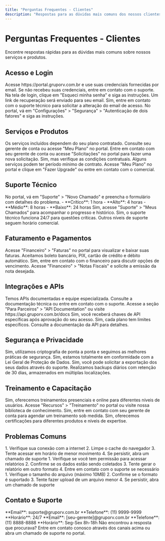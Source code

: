 ```yaml
---
title: "Perguntas Frequentes - Clientes"
description: "Respostas para as dúvidas mais comuns dos nossos clientes"
---
```


# Perguntas Frequentes - Clientes

<Info>
Encontre respostas rápidas para as dúvidas mais comuns sobre nossos serviços e produtos.
</Info>

## Acesso e Login

<AccordionGroup>
<Accordion title="Como faço para acessar o portal do cliente?">
  Acesse https://portal.gruporv.com.br e use suas credenciais fornecidas por email. Se não recebeu suas credenciais, entre em contato com o suporte.
</Accordion>

<Accordion title="Esqueci minha senha. Como recuperar?">
  Na tela de login, clique em "Esqueci minha senha" e siga as instruções. Um link de recuperação será enviado para seu email.
</Accordion>

<Accordion title="Posso alterar meu email de acesso?">
  Sim, entre em contato com o suporte técnico para solicitar a alteração do email de acesso.
</Accordion>

<Accordion title="Como configurar autenticação de dois fatores?">
  No portal, vá em "Configurações" > "Segurança" > "Autenticação de dois fatores" e siga as instruções.
</Accordion>
</AccordionGroup>

## Serviços e Produtos

<AccordionGroup>
<Accordion title="Quais serviços estão incluídos no meu plano?">
  Os serviços incluídos dependem do seu plano contratado. Consulte seu gerente de conta ou acesse "Meu Plano" no portal.
</Accordion>

<Accordion title="Como solicitar um novo serviço ou produto?">
  Entre em contato com seu gerente de conta ou acesse "Solicitações" no portal para fazer uma nova solicitação.
</Accordion>

<Accordion title="Posso cancelar um serviço a qualquer momento?">
  Sim, mas verifique as condições contratuais. Alguns serviços podem ter período mínimo de contrato.
</Accordion>

<Accordion title="Como faço upgrade do meu plano?">
  Acesse "Meu Plano" no portal e clique em "Fazer Upgrade" ou entre em contato com o comercial.
</Accordion>
</AccordionGroup>

## Suporte Técnico

<AccordionGroup>
<Accordion title="Como abro um chamado de suporte?">
  No portal, vá em "Suporte" > "Novo Chamado" e preencha o formulário com detalhes do problema.
</Accordion>

<Accordion title="Qual o prazo de resposta para chamados?">
  - **Crítico**: 1 hora
  - **Alto**: 4 horas
  - **Médio**: 8 horas
  - **Baixo**: 24 horas
</Accordion>

<Accordion title="Posso acompanhar o status do meu chamado?">
  Sim, acesse "Suporte" > "Meus Chamados" para acompanhar o progresso e histórico.
</Accordion>

<Accordion title="O suporte funciona 24 horas?">
  Sim, o suporte técnico funciona 24/7 para questões críticas. Outros níveis de suporte seguem horário comercial.
</Accordion>
</AccordionGroup>

## Faturamento e Pagamentos

<AccordionGroup>
<Accordion title="Como visualizo minhas faturas?">
  Acesse "Financeiro" > "Faturas" no portal para visualizar e baixar suas faturas.
</Accordion>

<Accordion title="Quais formas de pagamento são aceitas?">
  Aceitamos boleto bancário, PIX, cartão de crédito e débito automático.
</Accordion>

<Accordion title="Posso alterar a data de vencimento?">
  Sim, entre em contato com o financeiro para discutir opções de vencimento.
</Accordion>

<Accordion title="Como solicito uma nota fiscal?">
  Acesse "Financeiro" > "Notas Fiscais" e solicite a emissão da nota desejada.
</Accordion>
</AccordionGroup>

## Integrações e APIs

<AccordionGroup>
<Accordion title="Como integro meus sistemas com os serviços do Grupo RV?">
  Temos APIs documentadas e equipe especializada. Consulte a documentação técnica ou entre em contato com o suporte.
</Accordion>

<Accordion title="Onde encontro a documentação da API?">
  Acesse a seção "Para Parceiros" > "API Documentation" ou visite https://api.gruporv.com.br/docs
</Accordion>

<Accordion title="Preciso de credenciais especiais para usar a API?">
  Sim, você receberá chaves de API específicas após aprovação do seu acesso.
</Accordion>

<Accordion title="A API tem limites de uso?">
  Sim, cada plano tem limites específicos. Consulte a documentação da API para detalhes.
</Accordion>
</AccordionGroup>

## Segurança e Privacidade

<AccordionGroup>
<Accordion title="Meus dados estão seguros?">
  Sim, utilizamos criptografia de ponta a ponta e seguimos as melhores práticas de segurança.
</Accordion>

<Accordion title="O Grupo RV é LGPD compliant?">
  Sim, estamos totalmente em conformidade com a Lei Geral de Proteção de Dados.
</Accordion>

<Accordion title="Posso exportar meus dados?">
  Sim, você pode solicitar a exportação dos seus dados através do suporte.
</Accordion>

<Accordion title="Como são feitos os backups?">
  Realizamos backups diários com retenção de 30 dias, armazenados em múltiplas localizações.
</Accordion>
</AccordionGroup>

## Treinamento e Capacitação

<AccordionGroup>
<Accordion title="Oferecem treinamento para minha equipe?">
  Sim, oferecemos treinamentos presenciais e online para diferentes níveis de usuários.
</Accordion>

<Accordion title="Onde encontro materiais de treinamento?">
  Acesse "Recursos" > "Treinamento" no portal ou visite nossa biblioteca de conhecimento.
</Accordion>

<Accordion title="Posso solicitar um treinamento personalizado?">
  Sim, entre em contato com seu gerente de conta para agendar um treinamento sob medida.
</Accordion>

<Accordion title="Há certificações disponíveis?">
  Sim, oferecemos certificações para diferentes produtos e níveis de expertise.
</Accordion>
</AccordionGroup>

## Problemas Comuns

<AccordionGroup>
<Accordion title="O sistema está lento. O que fazer?">
  1. Verifique sua conexão com a internet
  2. Limpe o cache do navegador
  3. Tente acessar em horário de menor movimento
  4. Se persistir, abra um chamado de suporte
</Accordion>

<Accordion title="Não consigo visualizar relatórios">
  1. Verifique se você tem permissão para acessar relatórios
  2. Confirme se os dados estão sendo coletados
  3. Tente gerar o relatório em outro formato
  4. Entre em contato com o suporte se necessário
</Accordion>

<Accordion title="Erro ao fazer upload de arquivos">
  1. Verifique o tamanho do arquivo (máximo 10MB)
  2. Confirme se o formato é suportado
  3. Tente fazer upload de um arquivo menor
  4. Se persistir, abra um chamado de suporte
</Accordion>
</AccordionGroup>

## Contato e Suporte

<CardGroup cols={2}>
<Card title="Suporte Técnico" icon="wrench">
  **Email**: suporte@gruporv.com.br  
  **Telefone**: (11) 9999-9999  
  **Horário**: 24/7
</Card>

<Card title="Gerente de Conta" icon="user">
  **Email**: [seu-gerente]@gruporv.com.br  
  **Telefone**: (11) 8888-8888  
  **Horário**: Seg-Sex 8h-18h
</Card>
</CardGroup>

<Note>
Não encontrou a resposta que procurava? Entre em contato conosco através dos canais acima ou abra um chamado de suporte no portal.
</Note>

